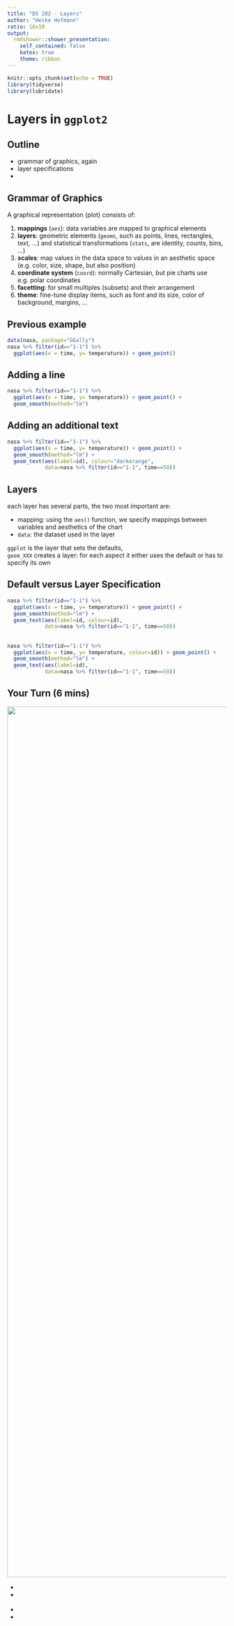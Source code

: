 ```yaml
---
title: "DS 202 - Layers"
author: "Heike Hofmann"
ratio: 16x10
output:
  rmdshower::shower_presentation:
    self_contained: false
    katex: true
    theme: ribbon
---
```


```r
knitr::opts_chunk$set(echo = TRUE)
library(tidyverse)
library(lubridate)
```

# Layers in `ggplot2`

## Outline

- grammar of graphics, again
- layer specifications
- 

## Grammar of Graphics

A graphical representation (plot) consists of:

1. **mappings** (`aes`):  data variables are mapped to graphical elements
2. **layers**:  geometric elements (`geoms`, such as points, lines, rectangles, text, ...) and statistical transformations (`stats`, are identity, counts, bins, ...)
3. **scales**: map values in the data space to values in an aesthetic space (e.g. color, size, shape, but also position)
4. **coordinate system** (`coord`): normally Cartesian, but pie charts use e.g. polar coordinates
5. **facetting**: for small multiples (subsets) and their arrangement
6. **theme**: fine-tune display items, such as font and its size, color of background, margins, ...

## Previous example

```r
data(nasa, package="GGally")
nasa %>% filter(id=="1-1") %>%
  ggplot(aes(x = time, y= temperature)) + geom_point()
```

## Adding a line

```r
nasa %>% filter(id=="1-1") %>%
  ggplot(aes(x = time, y= temperature)) + geom_point() +
  geom_smooth(method="lm")
```

## Adding an additional text

```r
nasa %>% filter(id=="1-1") %>%
  ggplot(aes(x = time, y= temperature)) + geom_point() +
  geom_smooth(method="lm") +
  geom_text(aes(label=id), colour="darkorange", 
            data=nasa %>% filter(id=="1-1", time==50))
```

## Layers

each layer has several parts, the two most important are:

- mapping: using the `aes()` function, we specify mappings between variables and aesthetics of the chart
- `data`: the dataset used in the layer 

`ggplot` is the layer that sets the defaults, <br>
`geom_XXX` creates a layer: for each aspect it either uses the default or has to specify its own

## Default versus Layer Specification

```r
nasa %>% filter(id=="1-1") %>%
  ggplot(aes(x = time, y= temperature)) + geom_point() +
  geom_smooth(method="lm") +
  geom_text(aes(label=id, colour=id),  
            data=nasa %>% filter(id=="1-1", time==50))
```

##

```r
nasa %>% filter(id=="1-1") %>%
  ggplot(aes(x = time, y= temperature, colour=id)) + geom_point() +
  geom_smooth(method="lm") +
  geom_text(aes(label=id), 
            data=nasa %>% filter(id=="1-1", time==50))
```



## Your Turn (6 mins) {.white}

<img class="cover" src="images/blue.jpeg" alt="" width=2000>


- <span style="color:white">Load the `box` data from the package `classdata`,
</span>
- <span style="color:white">Plot a time line for each movie: plot total gross by week that the movie is out. 
</span>
- <span style="color:white">Label the three movies with the highest total gross.
</span>
- <span style="color:white">Color the label of these three movies with a color of your choice.
</span>

